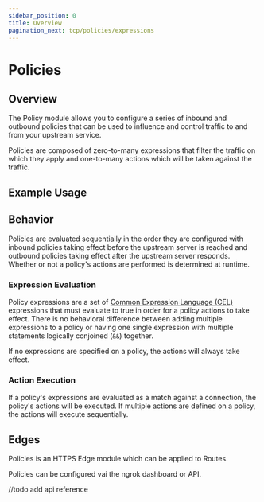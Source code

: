 ```yaml
---
sidebar_position: 0
title: Overview
pagination_next: tcp/policies/expressions
---
```



# Policies

## Overview

The Policy module allows you to configure a series of inbound and outbound
policies that can be used to influence and control traffic to and from your
upstream service.

Policies are composed of zero-to-many expressions that filter the traffic on which they apply and one-to-many actions
which will be taken against the traffic.

## Example Usage

<Tabs groupId="connectivity" queryString="cty">
	<TabItem value="agent-cli" label="Agent CLI">
		<AgentCliExample />
	</TabItem>
	<TabItem value="agent-config" label="Agent Config">
		<AgentConfigExample />
	</TabItem>
</Tabs>

## Behavior

Policies are evaluated sequentially in the order they are configured with inbound policies taking effect before the
upstream server is reached and outbound policies taking effect after the upstream server responds. Whether or not a
policy's actions are performed is determined at runtime.

### Expression Evaluation

Policy expressions are a set of [Common Expression Language (CEL)](https://github.com/google/cel-spec) expressions that must evaluate to true
in order for a policy actions to take effect. There is no behavioral difference between adding multiple expressions to a policy or having one
single expression with multiple statements logically conjoined (`&&`) together.

If no expressions are specified on a policy, the actions will always take effect.

### Action Execution

If a policy's expressions are evaluated as a match against a connection, the policy's actions will be executed. If multiple actions are defined
on a policy, the actions will execute sequentially.

## Edges

Policies is an HTTPS Edge module which can be applied to Routes.

Policies can be configured vai the ngrok dashboard or API.

//todo add api reference
